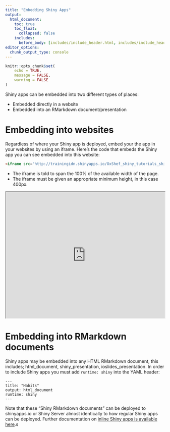 ```yaml
---
title: "Embedding Shiny Apps"
output:
  html_document:
    toc: true
    toc_float:
      collapsed: false
    includes:
      before_body: [includes/include_header.html, includes/include_header_navpage.html]
editor_options: 
  chunk_output_type: console
---
```


```r
knitr::opts_chunk$set(
	echo = TRUE,
	message = FALSE,
	warning = FALSE
)
```

Shiny apps can be embedded into two different types of places:

- Embedded directly in a website
- Embedded into an RMarkdown document/presentation

# Embedding into websites

Regardless of where your Shiny app is deployed, embed your the app in your websites by using an iframe. Here's the code that embeds the Shiny app you can see embedded into this website:

```HTML
<iframe src="http://trainingidn.shinyapps.io/OxShef_shiny_tutorials_shiny101/" width="100%" height="400px"></iframe>
```

- The iframe is told to span the 100% of the available width of the page.
- The iframe must be given an appropriate minimum height, in this case 400px.

<iframe src="http://trainingidn.shinyapps.io/OxShef_shiny_tutorials_shiny101/" width="100%" height="400px"></iframe>

# Embedding into RMarkdown documents

Shiny apps may be embedded into any HTML RMarkdown document, this includes; html_document, shiny_presentation, ioslides_presentation. In order to include Shiny apps you must add `runtime: shiny` into the YAML header:

    ---
    title: "Habits"
    output: html_document
    runtime: shiny
    ---

Note that these "Shiny RMarkdown documents" can be deployed to shinyapps.io or Shiny Server almost identically to how regular Shiny apps can be deployed. Further documentation on [inline Shiny apps is available here](http://rmarkdown.rstudio.com/authoring_embedded_shiny.html).s